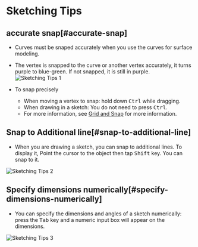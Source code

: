 # Sketching Tips

## accurate snap[#accurate-snap]

- Curves must be snaped accurately when you use the curves for surface modeling.
- The vertex is snapped to the curve or another vertex accurately, it turns purple to blue-green. If not snapped, it is still in purple.
![Sketching Tips 1](/img/sketching-tips-1.png)

- To snap precisely
    - When moving a vertex to snap: hold down <kbd>Ctrl</kbd> while dragging.
    - When drawing in a sketch: You do not need to press <kbd>Ctrl</kbd>.
    - For more information, see [Grid and Snap](../3d-viewport/grid-and-snap) for more information.

## Snap to Additional line[#snap-to-additional-line]

- When you are drawing a sketch, you can snap to additional lines. To display it, Point the cursor to the object then tap <kbd>Shift</kbd> key. You can snap to it.

![Sketching Tips 2](/img/sketching-tips-2.gif)

## Specify dimensions numerically[#specify-dimensions-numerically]

- You can specify the dimensions and angles of a sketch numerically: press the <kbd>Tab</kbd> key and a numeric input box will appear on the dimensions. 

![Sketching Tips 3](/img/sketching-tips-3.gif)




